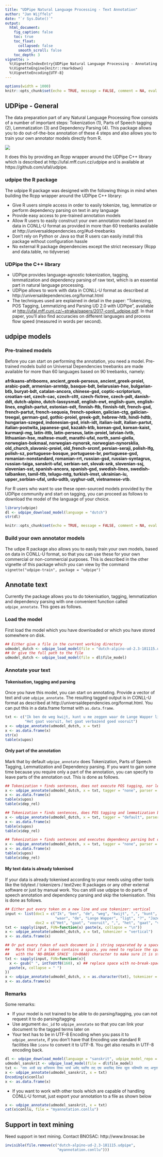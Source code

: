 ---
title: "UDPipe Natural Language Processing - Text Annotation"
author: "Jan Wijffels"
date: "`r Sys.Date()`"
output:
  html_document:
    fig_caption: false
    toc: true
    toc_float:
      collapsed: false
      smooth_scroll: false
    toc_depth: 3
vignette: >
  %\VignetteIndexEntry{UDPipe Natural Language Processing - Annotating text}
  %\VignetteEngine{knitr::rmarkdown}
  %\VignetteEncoding{UTF-8}
---

```{r setup, include=FALSE, cache=FALSE}
options(width = 1000)
knitr::opts_chunk$set(echo = TRUE, message = FALSE, comment = NA, eval = TRUE)
```

## UDPipe - General

The data preparation part of any Natural Language Processing flow consists of a number of important steps: Tokenization (1), Parts of Speech tagging (2), Lemmatization (3) and Dependency Parsing (4). This package allows you to do out-of-the-box annotation of these 4 steps and also allows you to train your own annotator models directly from R.

![](udpipe-rlogo.png)

It does this by providing an Rcpp wrapper around the UDPipe C++ library which is described at http://ufal.mff.cuni.cz/udpipe and is available at https://github.com/ufal/udpipe.

### udpipe the R package

The udpipe R package was designed with the following things in mind when building the Rcpp wrapper around the UDPipe C++ library:

- Give R users simple access in order to easily tokenize, tag, lemmatize or perform dependency parsing on text in any language
- Provide easy access to pre-trained annotation models
- Allow R users to easily construct your own annotation model based on data in CONLL-U format as provided in more than 60 treebanks available at http://universaldependencies.org/#ud-treebanks
- Don't rely on Python or Java so that R users can easily install this package without configuration hassle
- No external R package dependencies except the strict necessary (Rcpp and data.table, no tidyverse)

### UDPipe the C++ library

- UDPipe provides language-agnostic tokenization, tagging, lemmatization and dependency parsing of raw text, which is an essential part in natural language processing.
- UDPipe allows to work with data in CONLL-U format as described at http://universaldependencies.org/format.html
- The techniques used are explained in detail in the paper: "Tokenizing, POS Tagging, Lemmatizing and Parsing UD 2.0 with UDPipe", available at <http://ufal.mff.cuni.cz/~straka/papers/2017-conll_udpipe.pdf>. In that paper, you'll also find accuracies on different languages and process flow speed (measured in words per second).

## udpipe models

### Pre-trained models

Before you can start on performing the annotation, you need a model. Pre-trained models build on Universal Dependencies treebanks are made available for more than 60 languages based on 90 treebanks, namely:

**afrikaans-afribooms, ancient_greek-perseus, ancient_greek-proiel, arabic-padt, armenian-armtdp, basque-bdt, belarusian-hse, bulgarian-btb, buryat-bdt, catalan-ancora, chinese-gsd, coptic-scriptorium, croatian-set, czech-cac, czech-cltt, czech-fictree, czech-pdt, danish-ddt, dutch-alpino, dutch-lassysmall, english-ewt, english-gum, english-lines, english-partut, estonian-edt, finnish-ftb, finnish-tdt, french-gsd, french-partut, french-sequoia, french-spoken, galician-ctg, galician-treegal, german-gsd, gothic-proiel, greek-gdt, hebrew-htb, hindi-hdtb, hungarian-szeged, indonesian-gsd, irish-idt, italian-isdt, italian-partut, italian-postwita, japanese-gsd, kazakh-ktb, korean-gsd, korean-kaist, kurmanji-mg, latin-ittb, latin-perseus, latin-proiel, latvian-lvtb, lithuanian-hse, maltese-mudt, marathi-ufal, north_sami-giella, norwegian-bokmaal, norwegian-nynorsk, norwegian-nynorsklia, old_church_slavonic-proiel, old_french-srcmf, persian-seraji, polish-lfg, polish-sz, portuguese-bosque, portuguese-br, portuguese-gsd, romanian-nonstandard, romanian-rrt, russian-gsd, russian-syntagrus, russian-taiga, sanskrit-ufal, serbian-set, slovak-snk, slovenian-ssj, slovenian-sst, spanish-ancora, spanish-gsd, swedish-lines, swedish-talbanken, tamil-ttb, telugu-mtg, turkish-imst, ukrainian-iu, upper_sorbian-ufal, urdu-udtb, uyghur-udt, vietnamese-vtb.** 

For R users who want to use these open-sourced models provided by the UDPipe community and start on tagging, you can proceed as follows to download the model of the language of your choice. 

```{r}
library(udpipe)
dl <- udpipe_download_model(language = "dutch")
str(dl)
```

```{r, echo=FALSE}
knitr::opts_chunk$set(echo = TRUE, message = FALSE, comment = NA, eval = !dl$download_failed)
```


### Build your own annotator models

The udipe R package also allows you to easily train your own models, based on data in CONLL-U format, so that you can use these for your own commercial or non-commercial purposes. This is described in the other vignette of this package which you can view by the command `vignette("udpipe-train", package = "udpipe")`
`


## Annotate text

Currently the package allows you to do tokenisation, tagging, lemmatization and dependency parsing with one convenient function called `udpipe_annotate`. This goes as follows. 

### Load the model

First load the model which you have downloaded or which you have stored somewhere on disk. 

```{r}
## Either give a file in the current working directory
udmodel_dutch <- udpipe_load_model(file = "dutch-alpino-ud-2.3-181115.udpipe")
## Or give the full path to the file 
udmodel_dutch <- udpipe_load_model(file = dl$file_model)
```

### Annotate your text

#### Tokenisation, tagging and parsing

Once you have this model, you can start on annotating. Provide a vector of text and use `udpipe_annotate`. The resulting tagged output is in CONLL-U format as described at http://universaldependencies.org/format.html. You can put this in a data.frame format with `as.data.frame`.

```{r}
txt <- c("Ik ben de weg kwijt, kunt u me zeggen waar de Lange Wapper ligt? Jazeker meneer", 
         "Het gaat vooruit, het gaat verbazend goed vooruit")
x <- udpipe_annotate(udmodel_dutch, x = txt)
x <- as.data.frame(x)
str(x)
table(x$upos)
```

#### Only part of the annotation

Mark that by default `udpipe_annotate` does Tokenization, Parts of Speech Tagging, Lemmatization and Dependency parsing. If you want to gain some time because you require only a part of the annotation, you can specify to leave parts of the annotation out. This is done as follows.

```{r, results='hide'}
## Tokenization + finds sentences, does not execute POS tagging, nor lemmatization or dependency parsing
x <- udpipe_annotate(udmodel_dutch, x = txt, tagger = "none", parser = "none")
x <- as.data.frame(x)
table(x$upos)
table(x$dep_rel)

## Tokenization + finds sentences, does POS tagging and lemmatization but does not execute dependency parsing
x <- udpipe_annotate(udmodel_dutch, x = txt, tagger = "default", parser = "none")
x <- as.data.frame(x)
table(x$upos)
table(x$dep_rel)

## Tokenization + finds sentences and executes dependency parsing but does not do POS tagging nor lemmatization
x <- udpipe_annotate(udmodel_dutch, x = txt, tagger = "none", parser = "default")
x <- as.data.frame(x)
table(x$upos)
table(x$dep_rel)
```

#### My text data is already tokenised

If your data is already tokenised according to your needs using other tools like the tidytext / tokenizers / text2vec R packages or any other external software or just by manual work. You can still use udpipe to do parts of speech annotation and dependency parsing and skip the tokenisation. This is done as follows. 

```{r, results='hide'}
## Either put every token on a new line and use tokenizer: vertical
input <- list(doc1 = c("Ik", "ben", "de", "weg", "kwijt", ",", "kunt", "u", "me", "zeggen", 
                       "waar", "de", "Lange Wapper", "ligt", "?", "Jazeker", "meneer"),
              doc2 = c("Het", "gaat", "vooruit", ",", "het", "gaat", "verbazend", "goed", "vooruit"))
txt <- sapply(input, FUN=function(x) paste(x, collapse = "\n"))
x <- udpipe_annotate(udmodel_dutch, x = txt, tokenizer = "vertical")
x <- as.data.frame(x)

## Or put every token of each document in 1 string separated by a space and use tokenizer: horizontal
##   Mark that if a token contains a space, you need to replace the space 
##   with the 'NO-BREAK SPACE' (U+00A0) character to make sure it is still considered as one token
txt <- sapply(input, FUN=function(x){
  x <- gsub(" ", intToUtf8(160), x) ## replace space with no-break-space
  paste(x, collapse = " ")
})
x <- udpipe_annotate(udmodel_dutch, x = as.character(txt), tokenizer = "horizontal")
x <- as.data.frame(x)
```


### Remarks

Some remarks:

- If your model is not trained to be able to do parsing/tagging, you can not request it to do parsing/tagging
- Use argument `doc_id` to  `udpipe_annotate` so that you can link your document to the tagged terms later on
- Your text has to be in UTF-8 Encoding when you pass it to `udpipe_annotate`, if you don't have that Encoding use standard R facilities like `iconv` to convert it to UTF-8. You get also results in UTF-8 encoding back.

```{r, eval=FALSE}
dl <- udpipe_download_model(language = "sanskrit", udpipe_model_repo = "jwijffels/udpipe.models.ud.2.0")
udmodel_sanskrit <- udpipe_load_model(file = dl$file_model)
txt <- "ततः असौ प्राह क्षत्रियस्य तिस्रः भार्या धर्मम् भवन्ति तत् एषा कदाचिद् वैश्या सुता भविष्यति तत् अनुरागः ममास्याम् ततः रथकारः तस्य निश्चयम् विज्ञायावदत् वयस्य किम् अ धुना कर्तव्यम् कौलिकः आह किम् अहम् जानामि त्वयि मित्रे यत् अभिहितं मया ततः"
x <- udpipe_annotate(udmodel_sanskrit, x = txt)
Encoding(x$conllu)
x <- as.data.frame(x)
```

- If you want to work with other tools which are capable of handling CONLL-U format, just export your annotation to a file as shown below

```{r, eval=FALSE}
x <- udpipe_annotate(udmodel_sanskrit, x = txt)
cat(x$conllu, file = "myannotation.conllu")
```

## Support in text mining

Need support in text mining. 
Contact BNOSAC: http://www.bnosac.be


```{r, results='hide', echo=FALSE}
invisible(file.remove(c("dutch-alpino-ud-2.3-181115.udpipe", 
                        "myannotation.conllu")))
```
